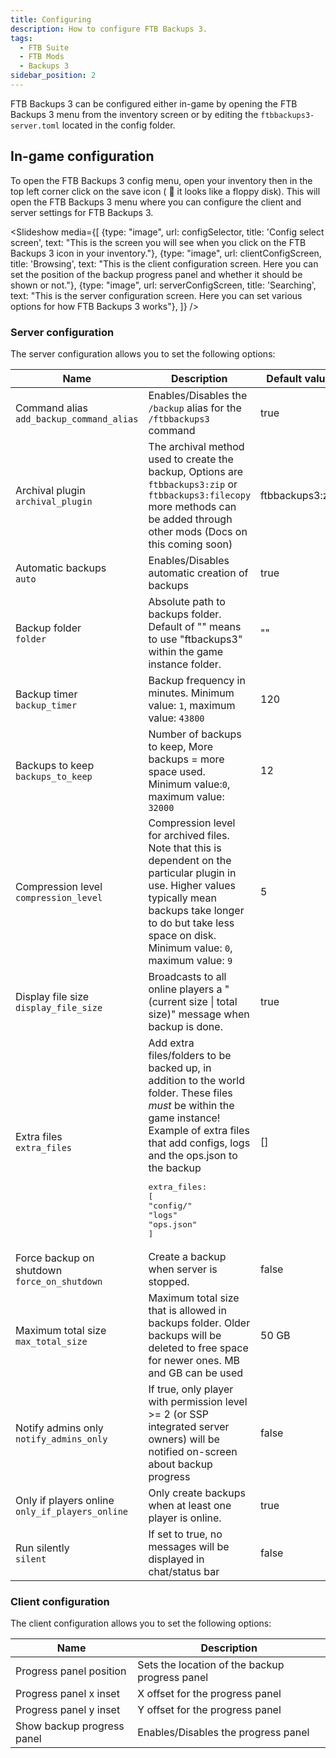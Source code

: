 ```yaml
---
title: Configuring
description: How to configure FTB Backups 3.
tags:
  - FTB Suite
  - FTB Mods
  - Backups 3
sidebar_position: 2
---
```


FTB Backups 3 can be configured either in-game by opening the FTB Backups 3 menu from the inventory screen or by editing the `ftbbackups3-server.toml` located in the config folder.

## In-game configuration

To open the FTB Backups 3 config menu, open your inventory then in the top left corner click on the save icon ( 💾 it looks like a floppy disk). This will open the FTB Backups 3 menu where you can configure the client and server settings for FTB Backups 3.

<Slideshow media={[
    {type: "image", url: configSelector, title: 'Config select screen', text: "This is the screen you will see when you click on the FTB Backups 3 icon in your inventory."},
    {type: "image", url: clientConfigScreen, title: 'Browsing', text: "This is the client configuration screen. Here you can set the position of the backup progress panel and whether it should be shown or not."},
    {type: "image", url: serverConfigScreen, title: 'Searching', text: "This is the server configuration screen. Here you can set various options for how FTB Backups 3 works"},
]} />

### Server configuration

The server configuration allows you to set the following options:

| Name                                                | Description                                                                                                                                                                                                                                                                     | Default value   |
|-----------------------------------------------------|---------------------------------------------------------------------------------------------------------------------------------------------------------------------------------------------------------------------------------------------------------------------------------|-----------------|
| Command alias<br/>`add_backup_command_alias`        | Enables/Disables the `/backup` alias for the `/ftbbackups3` command                                                                                                                                                                                                             | true            |
| Archival plugin<br/>`archival_plugin`               | The archival method used to create the backup, Options are `ftbbackups3:zip` or `ftbbackups3:filecopy` more methods can be added through other mods (Docs on this coming soon)                                                                                                  | ftbbackups3:zip |
| Automatic backups<br/>`auto`                        | Enables/Disables automatic creation of backups                                                                                                                                                                                                                                  | true            |
| Backup folder<br/>`folder`                          | Absolute path to backups folder. Default of "" means to use "ftbackups3" within the game instance folder.                                                                                                                                                                       | ""              |
| Backup timer<br/>`backup_timer`                     | Backup frequency in minutes. Minimum value: `1`, maximum value: `43800`                                                                                                                                                                                                         | 120             |
| Backups to keep<br/>`backups_to_keep`               | Number of backups to keep, More backups = more space used. Minimum value:`0`, maximum value: `32000`                                                                                                                                                                            | 12              |
| Compression level<br/>`compression_level`           | Compression level for archived files. Note that this is dependent on the particular plugin in use. Higher values typically mean backups take longer to do but take less space on disk. Minimum value: `0`, maximum value: `9`                                                   | 5               |
| Display file size<br/>`display_file_size`           | Broadcasts to all online players a "(current size \| total size)" message when backup is done.                                                                                                                                                                                  | true            |
| Extra files<br/>`extra_files`                       | Add extra files/folders to be backed up, in addition to the world folder. These files *must* be within the game instance! Example of extra files that add configs, logs and the ops.json to the backup <pre>extra_files: [<br/>"config/"<br/>"logs"<br/>"ops.json"<br/>]</pre> | []              |
| Force backup on shutdown<br/>`force_on_shutdown`    | Create a backup when server is stopped.                                                                                                                                                                                                                                         | false           |
| Maximum total size<br/>`max_total_size`             | Maximum total size that is allowed in backups folder. Older backups will be deleted to free space for newer ones. MB and GB can be used                                                                                                                                         | 50 GB           |
| Notify admins only<br/>`notify_admins_only`         | If true, only player with permission level >= 2 (or SSP integrated server owners) will be notified on-screen about backup progress                                                                                                                                              | false           |
| Only if players online<br/>`only_if_players_online` | Only create backups when at least one player is online.                                                                                                                                                                                                                         | true            |
| Run silently<br/>`silent`                           | If set to true, no messages will be displayed in chat/status bar                                                                                                                                                                                                                | false           |

### Client configuration

The client configuration allows you to set the following options:

| Name                       | Description                                    |
|----------------------------|------------------------------------------------|
| Progress panel position    | Sets the location of the backup progress panel |
| Progress panel x inset     | X offset for the progress panel                |
| Progress panel y inset     | Y offset for the progress panel                |
| Show backup progress panel | Enables/Disables the progress panel            |
